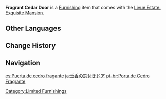 {{Furnishing Infobox
|id             = 364301
|image          = Item Fragrant Cedar Door.png
|category       = Decoration
|subcategory    = Room Door
|quality        = 3
|adeptal_energy = 30
|description    = A door made of fragrant cedar.<br />This door has a window and it bears a simple yet lovely pattern.<br />Showing yourself to your visitor through the windowpane is one aspect of Liyue's tradition of receiving guests.
|source1        = Choosing [[Floating Abode]] or [[Emerald Peak]] as Realm
|source2        = [[Trust Rank]] 7
}}
'''Fragrant Cedar Door''' is a [[Furnishing]] item that comes with the [[Liyue Estate: Exquisite Mansion]].

==Other Languages==
{{Other Languages
|default_hidden = 1
|en      = Fragrant Cedar Door
|zhs     = 垂香木窗格房门
|zhs_rm  = Chuíxiāngmù Chuānggé Fángmén
|zht     = 垂香木窗格房門
|zht_rm  = Chuíxiāngmù Chuānggé Fángmén
|ja      = 垂香の窓付きドア
|ja_rm   = Suikou no Madotsuki Doa
|ko      = 수향나무 격자 문
|ko_rm   = Suhyangnamu Gyeokja Mun
|es      = Puerta de cedro fragante
|fr      = Porte en cèdre parfumé
|ru      = Дверь из ароматного кедра
|th      = ประตูพร้อมบานหน้าต่างไม้หอม
|th_rm   = 
|vi      = Cửa Gỗ Thùy Hương
|de      = Zederntür mit Fenster
|id      = Pintu Kayu Aras
|pt      = Porta de Cedro Fragrante
|tr      = Kokulu Sedir Kapı
|it      = Porta di cedro profumato
}}

==Change History==
{{Change History|1.5}}

==Navigation==
{{Furnishing Navbox|interior}}
[[Category:Limited Furnishings]]

[[es:Puerta de cedro fragante]]
[[ja:垂香の窓付きドア]]
[[pt-br:Porta de Cedro Fragrante]]